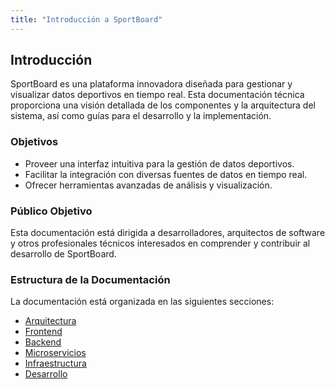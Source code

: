 ```yaml
---
title: "Introducción a SportBoard"
---
```


## Introducción

SportBoard es una plataforma innovadora diseñada para gestionar y visualizar datos deportivos en tiempo real. Esta documentación técnica proporciona una visión detallada de los componentes y la arquitectura del sistema, así como guías para el desarrollo y la implementación.

### Objetivos

- Proveer una interfaz intuitiva para la gestión de datos deportivos.
- Facilitar la integración con diversas fuentes de datos en tiempo real.
- Ofrecer herramientas avanzadas de análisis y visualización.

### Público Objetivo

Esta documentación está dirigida a desarrolladores, arquitectos de software y otros profesionales técnicos interesados en comprender y contribuir al desarrollo de SportBoard.

### Estructura de la Documentación

La documentación está organizada en las siguientes secciones:

- [Arquitectura](architecture/overview.qmd)
- [Frontend](components/frontend/spa.qmd)
- [Backend](components/backend/bff.qmd)
- [Microservicios](components/microservices/users.qmd)
- [Infraestructura](infrastructure/databases.qmd)
- [Desarrollo](development/ci_cd.qmd)

